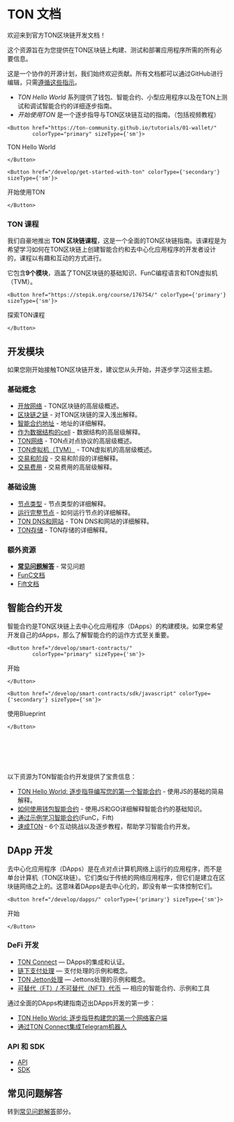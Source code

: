 
# TON 文档

欢迎来到官方TON区块链开发文档！

这个资源旨在为您提供在TON区块链上构建、测试和部署应用程序所需的所有必要信息。

这是一个协作的开源计划，我们始终欢迎贡献。所有文档都可以通过GitHub进行编辑，只需[遵循这些指示](/contribute)。

- _TON Hello World_ 系列提供了钱包、智能合约、小型应用程序以及在TON上测试和调试智能合约的详细逐步指南。
- _开始使用TON_ 是一个逐步指导与TON区块链互动的指南。（包括视频教程）

```mdx-code-block
<Button href="https://ton-community.github.io/tutorials/01-wallet/"
        colorType="primary" sizeType={'sm'}>
```

TON Hello World

```mdx-code-block
</Button>
```

```mdx-code-block
<Button href="/develop/get-started-with-ton" colorType={'secondary'} sizeType={'sm'}>
```

开始使用TON

```mdx-code-block
</Button>
```

### TON 课程

我们自豪地推出 **TON 区块链课程**，这是一个全面的TON区块链指南。该课程是为希望学习如何在TON区块链上创建智能合约和去中心化应用程序的开发者设计的，课程以有趣和互动的方式进行。

它包含**9个模块**，涵盖了TON区块链的基础知识、FunC编程语言和TON虚拟机（TVM）。

```mdx-code-block
<Button href="https://stepik.org/course/176754/" colorType={'primary'} sizeType={'sm'}>
```

探索TON课程

```mdx-code-block
</Button>
```

## 开发模块

如果您刚开始接触TON区块链开发，建议您从头开始，并逐步学习这些主题。

### 基础概念

- [开放网络](/learn/introduction) - TON区块链的高层级概述。
- [区块链之链](/learn/overviews/ton-blockchain) - 对TON区块链的深入浅出解释。
- [智能合约地址](/learn/overviews/addresses) - 地址的详细解释。
- [作为数据结构的cell](/learn/overviews/cells) - 数据结构的高层级解释。
- [TON网络](/learn/networking/overview) - TON点对点协议的高层级概述。
- [TON虚拟机（TVM）](/learn/tvm-instructions/tvm-overview) - TON虚拟机的高层级概述。
- [交易和阶段](/learn/tvm-instructions/tvm-overview#transactions-and-phases) - 交易和阶段的详细解释。
- [交易费用](/develop/smart-contracts/fees) - 交易费用的高层级解释。

### 基础设施

- [节点类型](/participate/nodes/node-types) - 节点类型的详细解释。
- [运行完整节点](/participate/run-nodes/full-node) - 如何运行节点的详细解释。
- [TON DNS和网站](/participate/web3/dns) - TON DNS和网站的详细解释。
- [TON存储](/participate/ton-storage/storage-daemon) - TON存储的详细解释。

### 额外资源

- [**常见问题解答**](/develop/howto/faq) - 常见问题
- [FunC文档](/develop/func/overview)
- [Fift文档](/develop/fift/overview)

## 智能合约开发

智能合约是TON区块链上去中心化应用程序（DApps）的构建模块。如果您希望开发自己的dApps，那么了解智能合约的运作方式至关重要。

```mdx-code-block
<Button href="/develop/smart-contracts/"
        colorType="primary" sizeType={'sm'}>
```

开始

```mdx-code-block
</Button>
```

```mdx-code-block
<Button href="/develop/smart-contracts/sdk/javascript" colorType={'secondary'} sizeType={'sm'}>
```

使用Blueprint

```mdx-code-block
</Button>
```

<br></br><br></br>

以下资源为TON智能合约开发提供了宝贵信息：

- [TON Hello World: 逐步指导编写您的第一个智能合约](https://ton-community.github.io/tutorials/02-contract/) - 使用JS的基础的简易解释。
- [如何使用钱包智能合约](/develop/smart-contracts/tutorials/wallet) - 使用JS和GO详细解释智能合约的基础知识。
- [通过示例学习智能合约](/develop/smart-contracts/examples)(FunC，Fift)
- [速成TON](/develop/smart-contracts/examples) - 6个互动挑战以及逐步教程，帮助学习智能合约开发。

## DApp 开发

去中心化应用程序（DApps）是在点对点计算机网络上运行的应用程序，而不是单台计算机（TON区块链）。它们类似于传统的网络应用程序，但它们是建立在区块链网络之上的。这意味着DApps是去中心化的，即没有单一实体控制它们。

```mdx-code-block
<Button href="/develop/dapps/" colorType={'primary'} sizeType={'sm'}>
```

开始

```mdx-code-block
</Button>
```

### DeFi 开发

- [TON Connect](/develop/dapps/ton-connect/overview) — DApps的集成和认证。
- [链下支付处理](/develop/dapps/asset-processing) — 支付处理的示例和概念。
- [TON Jetton处理](/develop/dapps/asset-processing/jettons) — Jettons处理的示例和概念。
- [可替代（FT）/ 不可替代（NFT）代币](/develop/dapps/defi/tokens) — 相应的智能合约、示例和工具

通过全面的DApps构建指南迈出DApps开发的第一步：

- [TON Hello World: 逐步指导构建您的第一个网络客户端](https://ton-community.github.io/tutorials/03-client/)
- [通过TON Connect集成Telegram机器人](/develop/dapps/ton-connect/tg-bot-integration)

### API 和 SDK

- [API](/develop/dapps/apis)
- [SDK](/develop/dapps/apis/sdk)

## 常见问题解答

转到[常见问题解答](/develop/howto/faq)部分。
